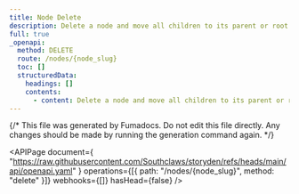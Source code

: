 ```yaml
---
title: Node Delete
description: Delete a node and move all children to its parent or root.
full: true
_openapi:
  method: DELETE
  route: /nodes/{node_slug}
  toc: []
  structuredData:
    headings: []
    contents:
      - content: Delete a node and move all children to its parent or root.
---
```


{/* This file was generated by Fumadocs. Do not edit this file directly. Any changes should be made by running the generation command again. */}

<APIPage
  document={
    "https://raw.githubusercontent.com/Southclaws/storyden/refs/heads/main/api/openapi.yaml"
  }
  operations={[{ path: "/nodes/{node_slug}", method: "delete" }]}
  webhooks={[]}
  hasHead={false}
/>
